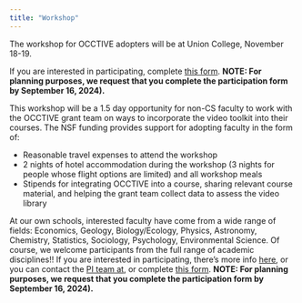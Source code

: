```yaml
---
title: "Workshop"
---
```


The workshop for OCCTIVE adopters will be at Union College, November 18-19.  

If you are interested in participating, complete [this form](https://forms.gle/BUNLRzQes6qQ5qq46).  **NOTE: For planning purposes, we request that you complete the participation form by September 16, 2024).**

This workshop will be a 1.5 day opportunity for non-CS faculty to work with the OCCTIVE grant team on ways to incorporate the video toolkit into their courses.  The NSF funding provides support for adopting faculty in the form of:

* Reasonable travel expenses to attend the workshop
* 2 nights of hotel accommodation during the workshop (3 nights for people whose flight options are limited) and all workshop meals
* Stipends for integrating OCCTIVE into a course, sharing relevant course material, and helping the grant team collect data to assess the video library

At our own schools, interested faculty have come from a wide range of fields: Economics, Geology, Biology/Ecology, Physics, Astronomy, Chemistry, Statistics, Sociology, Psychology, Environmental Science.  Of course, we welcome participants from the full range of academic disciplines!!  If you are interested in participating, there's more info [here](recruitmentInfo.html), or you can contact the [PI team at](mailto:occtive@gmail.com), or complete [this form](https://forms.gle/BUNLRzQes6qQ5qq46).  **NOTE: For planning purposes, we request that you complete the participation form by September 16, 2024).**

